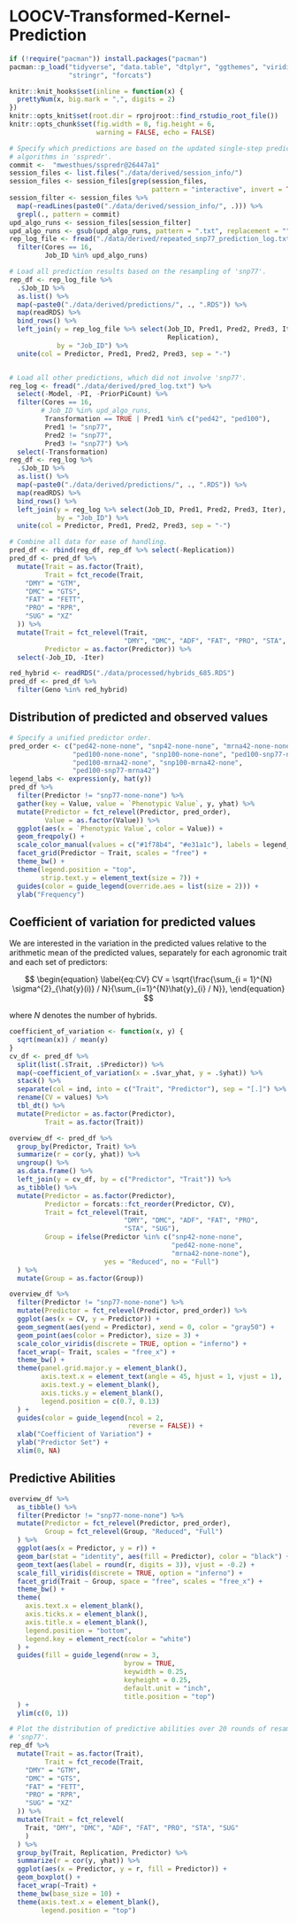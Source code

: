 # LOOCV-Transformed-Kernel-Prediction
```r
if (!require("pacman")) install.packages("pacman")
pacman::p_load("tidyverse", "data.table", "dtplyr", "ggthemes", "viridis",
               "stringr", "forcats")

knitr::knit_hooks$set(inline = function(x) {
  prettyNum(x, big.mark = ",", digits = 2)
})
knitr::opts_knit$set(root.dir = rprojroot::find_rstudio_root_file())
knitr::opts_chunk$set(fig.width = 8, fig.height = 6,
                      warning = FALSE, echo = FALSE)
```



```r
# Specify which predictions are based on the updated single-step prediction
# algorithms in 'sspredr'.
commit <-  "mwesthues/sspredr@26447a1"
session_files <- list.files("./data/derived/session_info/")
session_files <- session_files[grep(session_files,
                                    pattern = "interactive", invert = TRUE)]
session_filter <- session_files %>%
  map(~readLines(paste0("./data/derived/session_info/", .))) %>%
  grepl(., pattern = commit)
upd_algo_runs <- session_files[session_filter]
upd_algo_runs <- gsub(upd_algo_runs, pattern = ".txt", replacement = "")
rep_log_file <- fread("./data/derived/repeated_snp77_prediction_log.txt") %>%
  filter(Cores == 16,
         Job_ID %in% upd_algo_runs)

# Load all prediction results based on the resampling of 'snp77'.
rep_df <- rep_log_file %>%
  .$Job_ID %>%
  as.list() %>%
  map(~paste0("./data/derived/predictions/", ., ".RDS")) %>%
  map(readRDS) %>%
  bind_rows() %>%
  left_join(y = rep_log_file %>% select(Job_ID, Pred1, Pred2, Pred3, Iter,
                                        Replication),
            by = "Job_ID") %>%
  unite(col = Predictor, Pred1, Pred2, Pred3, sep = "-")


# Load all other predictions, which did not involve 'snp77'.
reg_log <- fread("./data/derived/pred_log.txt") %>%
  select(-Model, -PI, -PriorPiCount) %>%
  filter(Cores == 16,
        # Job_ID %in% upd_algo_runs,
         Transformation == TRUE | Pred1 %in% c("ped42", "ped100"),
         Pred1 != "snp77",
         Pred2 != "snp77",
         Pred3 != "snp77") %>% 
  select(-Transformation)
reg_df <- reg_log %>%
  .$Job_ID %>%
  as.list() %>%
  map(~paste0("./data/derived/predictions/", ., ".RDS")) %>%
  map(readRDS) %>%
  bind_rows() %>%
  left_join(y = reg_log %>% select(Job_ID, Pred1, Pred2, Pred3, Iter),
            by = "Job_ID") %>%
  unite(col = Predictor, Pred1, Pred2, Pred3, sep = "-")

# Combine all data for ease of handling.
pred_df <- rbind(reg_df, rep_df %>% select(-Replication))
pred_df <- pred_df %>%
  mutate(Trait = as.factor(Trait),
         Trait = fct_recode(Trait,
    "DMY" = "GTM",
    "DMC" = "GTS",
    "FAT" = "FETT",
    "PRO" = "RPR",
    "SUG" = "XZ"
  )) %>%
  mutate(Trait = fct_relevel(Trait,
                             "DMY", "DMC", "ADF", "FAT", "PRO", "STA", "SUG"),
         Predictor = as.factor(Predictor)) %>%
  select(-Job_ID, -Iter)
```


```r
red_hybrid <- readRDS("./data/processed/hybrids_685.RDS")
pred_df <- pred_df %>%
  filter(Geno %in% red_hybrid)
```


## Distribution of predicted and observed values
```r
# Specify a unified predictor order.
pred_order <- c("ped42-none-none", "snp42-none-none", "mrna42-none-none",
                "ped100-none-none", "snp100-none-none", "ped100-snp77-none",
                "ped100-mrna42-none", "snp100-mrna42-none",
                "ped100-snp77-mrna42")
legend_labs <- expression(y, hat(y))
pred_df %>%
  filter(Predictor != "snp77-none-none") %>%
  gather(key = Value, value = `Phenotypic Value`, y, yhat) %>%
  mutate(Predictor = fct_relevel(Predictor, pred_order),
         Value = as.factor(Value)) %>%
  ggplot(aes(x = `Phenotypic Value`, color = Value)) +
  geom_freqpoly() +
  scale_color_manual(values = c("#1f78b4", "#e31a1c"), labels = legend_labs) +
  facet_grid(Predictor ~ Trait, scales = "free") +
  theme_bw() +
  theme(legend.position = "top",
        strip.text.y = element_text(size = 7)) +
  guides(color = guide_legend(override.aes = list(size = 2))) +
  ylab("Frequency")
```

## Coefficient of variation for predicted values
We are interested in the variation in the predicted values relative to the 
arithmetic mean of the predicted values, separately for each agronomic trait and
each set of predictors:

$$
\begin{equation}
  \label{eq:CV}
CV = \sqrt{\frac{\sum_{i = 1}^{N} \sigma^{2}_{\hat{y}(i)} / N}{\sum_{i=1}^{N}\hat{y}_{i} / N}},
\end{equation}
$$

where $N$ denotes the number of hybrids.


```r
coefficient_of_variation <- function(x, y) {
  sqrt(mean(x)) / mean(y)
}
cv_df <- pred_df %>%
  split(list(.$Trait, .$Predictor)) %>%
  map(~coefficient_of_variation(x = .$var_yhat, y = .$yhat)) %>%
  stack() %>%
  separate(col = ind, into = c("Trait", "Predictor"), sep = "[.]") %>%
  rename(CV = values) %>%
  tbl_dt() %>%
  mutate(Predictor = as.factor(Predictor),
         Trait = as.factor(Trait))

overview_df <- pred_df %>%
  group_by(Predictor, Trait) %>%
  summarize(r = cor(y, yhat)) %>%
  ungroup() %>%
  as.data.frame() %>%
  left_join(y = cv_df, by = c("Predictor", "Trait")) %>%
  as_tibble() %>%
  mutate(Predictor = as.factor(Predictor),
         Predictor = forcats::fct_reorder(Predictor, CV),
         Trait = fct_relevel(Trait,
                             "DMY", "DMC", "ADF", "FAT", "PRO",
                             "STA", "SUG"),
         Group = ifelse(Predictor %in% c("snp42-none-none",
                                         "ped42-none-none",
                                         "mrna42-none-none"),
                        yes = "Reduced", no = "Full")
  ) %>%
  mutate(Group = as.factor(Group))
```



```r
overview_df %>%
  filter(Predictor != "snp77-none-none") %>%
  mutate(Predictor = fct_relevel(Predictor, pred_order)) %>%
  ggplot(aes(x = CV, y = Predictor)) +
  geom_segment(aes(yend = Predictor), xend = 0, color = "gray50") +
  geom_point(aes(color = Predictor), size = 3) +
  scale_color_viridis(discrete = TRUE, option = "inferno") +
  facet_wrap(~ Trait, scales = "free_x") +
  theme_bw() +
  theme(panel.grid.major.y = element_blank(),
        axis.text.x = element_text(angle = 45, hjust = 1, vjust = 1),
        axis.text.y = element_blank(),
        axis.ticks.y = element_blank(),
        legend.position = c(0.7, 0.13)
  ) +
  guides(color = guide_legend(ncol = 2,
                              reverse = FALSE)) +
  xlab("Coefficient of Variation") +
  ylab("Predictor Set") +
  xlim(0, NA)
```

## Predictive Abilities
```r
overview_df %>%
  as_tibble() %>%
  filter(Predictor != "snp77-none-none") %>%
  mutate(Predictor = fct_relevel(Predictor, pred_order),
         Group = fct_relevel(Group, "Reduced", "Full")
  ) %>%
  ggplot(aes(x = Predictor, y = r)) +
  geom_bar(stat = "identity", aes(fill = Predictor), color = "black") +
  geom_text(aes(label = round(r, digits = 3)), vjust = -0.2) +
  scale_fill_viridis(discrete = TRUE, option = "inferno") +
  facet_grid(Trait ~ Group, space = "free", scales = "free_x") +
  theme_bw() +
  theme(
    axis.text.x = element_blank(),
    axis.ticks.x = element_blank(),
    axis.title.x = element_blank(),
    legend.position = "bottom",
    legend.key = element_rect(color = "white")
  ) +
  guides(fill = guide_legend(nrow = 3,
                             byrow = TRUE,
                             keywidth = 0.25,
                             keyheight = 0.25,
                             default.unit = "inch",
                             title.position = "top")
  ) +
  ylim(c(0, 1))
```


```r
# Plot the distribution of predictive abilities over 20 rounds of resampled
# 'snp77'.
rep_df %>%
  mutate(Trait = as.factor(Trait),
         Trait = fct_recode(Trait,
    "DMY" = "GTM",
    "DMC" = "GTS",
    "FAT" = "FETT",
    "PRO" = "RPR",
    "SUG" = "XZ"
  )) %>%
  mutate(Trait = fct_relevel(
    Trait, "DMY", "DMC", "ADF", "FAT", "PRO", "STA", "SUG"
    )
  ) %>%
  group_by(Trait, Replication, Predictor) %>%
  summarize(r = cor(y, yhat)) %>%
  ggplot(aes(x = Predictor, y = r, fill = Predictor)) +
  geom_boxplot() +
  facet_wrap(~Trait) +
  theme_bw(base_size = 10) +
  theme(axis.text.x = element_blank(),
        legend.position = "top")
```



